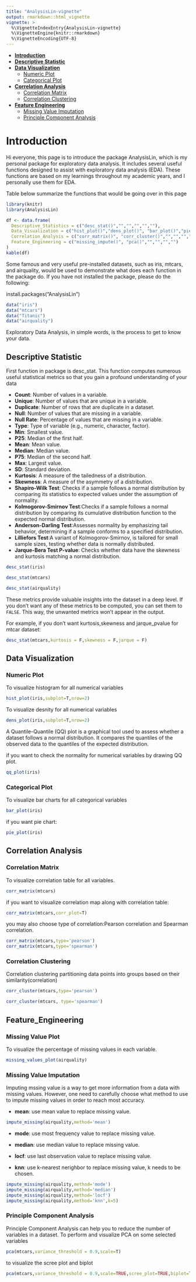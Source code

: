 ```yaml
---
title: "AnalysisLin-vignette"
output: rmarkdown::html_vignette
vignette: >
  %\VignetteIndexEntry{AnalysisLin-vignette}
  %\VignetteEngine{knitr::rmarkdown}
  %\VignetteEncoding{UTF-8}
---
```

- [**Introduction**](#introduction)
- [**Descriptive Statistic**](#descriptive-statistic)
- [**Data Visualization**](#data-visualization)
  - [Numeric Plot](#numeric-plot) 
  - [Categorical Plot](#categorical-plot) 
- [**Correlation Analysis**](#correlation-analysis)
  - [Correlation Matrix](#correlation-matrix) 
  - [Correlation Clustering](#correlation-clustering) 
- [**Feature Engineering**](#feature-engineering)
  - [Missing Value Imputation](#missing-value-imputation) 
  - [Principle Component Analysis](#principle-component-analysis)
  
# Introduction
Hi everyone, this page is to introduce the package AnalysisLin, which is my personal package for exploratory data analysis. It includes several useful functions designed to assist with exploratory data analysis (EDA). These functions are based on my learnings throughout my academic years, and I personally use them for EDA.

Table below summarize the functions that would be going over in this page
```r
library(knitr)
library(AnalysisLin)
```


```r
df <- data.frame(
  Descriptive_Statistics = c("desc_stat()","","","","",""),
  Data_Visualization = c("hist_plot()","dens_plot()", "bar_plot()","pie_plot()","qq_plot()","missing_value_plot()"),
  Correlation_Analysis = c("corr_matrix()", "corr_cluster()","","","",""),
  Feature_Engineering = c("missing_impute()", "pca()","","","","")
)
kable(df)
```
Some famous and very useful pre-installed datasets, such as iris, mtcars, and airquality, would be used to demonstrate what does each function in the package do. If you have not installed the package, please do the following:

install.packages("AnalysisLin")


```r
data("iris")
data("mtcars")
data("Titanic")
data("airquality")
```



Exploratory Data Analysis, in simple words, is the process to get to know your data. 

## Descriptive Statistic
First function in package is desc_stat. This function computes numerous useful statistical metrics so that you gain a profound understanding of your data

- **Count**: Number of values in a variable.
- **Unique**: Number of values that are unique in a variable.
- **Duplicate**: Number of rows that are duplicate in a dataset.
- **Null**: Number of values that are missing in a variable.
- **Null Rate**: Percentage of values that are missing in a variable.
- **Type**: Type of variable (e.g., numeric, character, factor).
- **Min**: Smallest value.
- **P25**: Median of the first half.
- **Mean**: Mean value.
- **Median**: Median value.
- **P75**: Median of the second half.
- **Max**: Largest value.
- **SD**: Standard deviation.
- **Kurtosis**: A measure of the tailedness of a distribution.
- **Skewness**: A measure of the asymmetry of a distribution.
- **Shapiro-Wilk Test**: Checks if a sample follows a normal distribution by comparing its statistics to expected values under the assumption of normality.
- **Kolmogorov-Smirnov Test**:Checks if a sample follows a normal distribution by comparing its cumulative distribution function to the expected normal distribution.
- **Anderson-Darling Test**:Assesses normality by emphasizing tail behavior, determining if a sample conforms to a specified distribution.
- **Lilliefors Test**:A variant of Kolmogorov-Smirnov, is tailored for small sample sizes, testing whether data is normally distributed.
- **Jarque-Bera Test P-value**: Checks whether data have the skewness and kurtosis matching a normal distribution.

```r
desc_stat(iris)
```

```r
desc_stat(mtcars)
```

```r
desc_stat(airquality)
```



These metrics provide valuable insights into the dataset in a deep level. If you don't want any of these metrics to be computed, you can set them to `FALSE`. This way, the unwanted metrics won't appear in the output.

For example, if you don't want kurtosis,skewness and jarque_pvalue for mtcar dataset:
```r
desc_stat(mtcars,kurtosis = F,skewness = F,jarque = F)
```
## Data Visualization
### Numeric Plot 
To visualize histogram for all numerical variables
```r
hist_plot(iris,subplot=T,nrow=2)
```
To visualize desnity for all numerical variables
```r
dens_plot(iris,subplot=T,nrow=2)
```

A Quantile-Quantile (QQ) plot is a graphical tool used to assess whether a dataset follows a normal distribution. It compares the quantiles of the observed data to the quantiles of the expected distribution.

if you want to check the normality for numerical variables by drawing QQ plot.

```r
qq_plot(iris)
```

### Categorical Plot 
To visualize bar charts for all categorical variables
```r
bar_plot(iris)
```

if you want pie chart:

```r
pie_plot(iris)
```


## Correlation Analysis
### Correlation Matrix
To visualize correlation table for all variables.
```r
corr_matrix(mtcars)
```

if you want to visualize correlation map along with correlation table:
```r
corr_matrix(mtcars,corr_plot=T)
```
you may also choose type of correlation:Pearson correlation and Spearman correlation.
```r
corr_matrix(mtcars,type='pearson')
corr_matrix(mtcars,type='spearman')
```

### Correlation Clustering
Correlation clustering partitioning data points into groups based on their similarity(correlation)
```r
corr_cluster(mtcars,type='pearson')
```

```r
corr_cluster(mtcars, type='spearman')
```


## Feature_Engineering
### Missing Value Plot
To visualize the percentage of missing values in each variable.

```r
missing_values_plot(airquality)
```




### Missing Value Imputation
Imputing mssing value is a way to get more information from a data with missing values. However, one need to carefully choose what method to use to impute missing values in order to reach most accuracy.

- **mean**: use mean value to replace missing value.  

```r
impute_missing(airquality,method='mean')
```

- **mode**: use most frequency value to replace missing value.  

- **median**: use median value to replace missing value.  

- **locf**: use last observation value to replace missing value.  

- **knn**: use k-nearest nerighbor to replace missing value, k needs to be chosen.   
```r
impute_missing(airquality,method='mode')
impute_missing(airquality,method='median')
impute_missing(airquality,method='locf')
impute_missing(airquality,method='knn',k=5)
```

### Principle Component Analysis
Principle Component Analysis can help you to reduce the number of variables in a dataset.
To perform and visualize PCA on some selected variables

```r
pca(mtcars,variance_threshold = 0.9,scale=T)
```

to visualize the scree plot and biplot 
```r
pca(mtcars,variance_threshold = 0.9,scale=TRUE,scree_plot=TRUE,biplot=TRUE)
```

